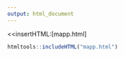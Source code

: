 ```yaml
---
output: html_document
---
```


<<insertHTML:[mapp.html]


```r
htmltools::includeHTML("mapp.html")
```